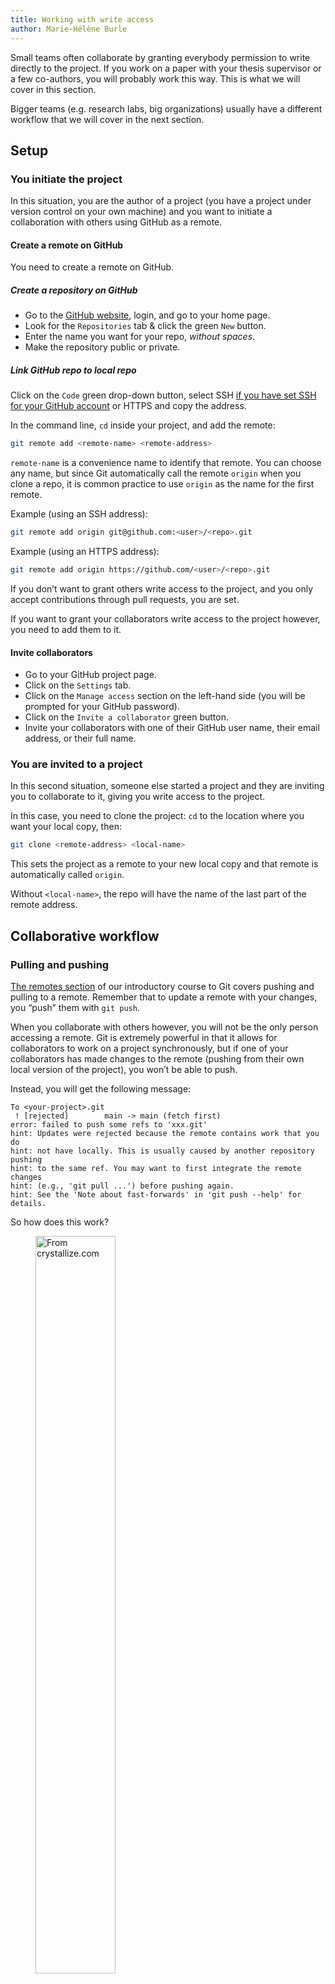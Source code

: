 ```yaml
---
title: Working with write access
author: Marie-Hélène Burle
---
```


:::{.def}

Small teams often collaborate by granting everybody permission to write directly to the project. If you work on a paper with your thesis supervisor or a few co-authors, you will probably work this way. This is what we will cover in this section.

Bigger teams (e.g. research labs, big organizations) usually have a different workflow that we will cover in the next section.

:::

## Setup

### You initiate the project

In this situation, you are the author of a project (you have a project under version control on your own machine) and you want to initiate a collaboration with others using GitHub as a remote.

#### Create a remote on GitHub

You need to create a remote on GitHub.

##### Create a repository on GitHub

- Go to the [GitHub website](https://github.com), login, and go to your home page.
- Look for the `Repositories` tab & click the green `New` button.
- Enter the name you want for your repo, *without spaces*.
- Make the repository public or private.

##### Link GitHub repo to local repo

Click on the `Code` green drop-down button, select SSH [if you have set SSH for your GitHub account](https://docs.github.com/en/free-pro-team@latest/github/authenticating-to-github/connecting-to-github-with-ssh) or HTTPS and copy the address.

In the command line, `cd` inside your project, and add the remote:

```.bash
git remote add <remote-name> <remote-address>
```

`remote-name` is a convenience name to identify that remote. You can choose any name, but since Git automatically call the remote `origin` when you clone a repo, it is common practice to use `origin` as the name for the first remote.

:::{.example}

Example (using an SSH address):

:::

```.bash
git remote add origin git@github.com:<user>/<repo>.git
```

:::{.example}

Example (using an HTTPS address):

:::

```.bash
git remote add origin https://github.com/<user>/<repo>.git
```

If you don't want to grant others write access to the project, and you only accept contributions through pull requests, you are set.

If you want to grant your collaborators write access to the project however, you need to add them to it.

#### Invite collaborators

- Go to your GitHub project page.
- Click on the `Settings` tab.
- Click on the `Manage access` section on the left-hand side (you will be prompted for your GitHub password).
- Click on the `Invite a collaborator` green button.
- Invite your collaborators with one of their GitHub user name, their email address, or their full name.

### You are invited to a project

In this second situation, someone else started a project and they are inviting you to collaborate to it, giving you write access to the project.

In this case, you need to clone the project: `cd` to the location where you want your local copy, then:

```.bash
git clone <remote-address> <local-name>
```

This sets the project as a remote to your new local copy and that remote is automatically called `origin`.

Without `<local-name>`, the repo will have the name of the last part of the remote address.

## Collaborative workflow

### Pulling and pushing

[The remotes section](intro_remotes) of our introductory course to Git covers pushing and pulling to a remote. Remember that to update a remote with your changes, you "push" them with `git push`.

When you collaborate with others however, you will not be the only person accessing a remote. Git is extremely powerful in that it allows for collaborators to work on a project synchronously, but if one of your collaborators has made changes to the remote (pushing from their own local version of the project), you won't be able to push.

Instead, you will get the following message:

````
To <your-project>.git
 ! [rejected]        main -> main (fetch first)
error: failed to push some refs to 'xxx.git'
hint: Updates were rejected because the remote contains work that you do
hint: not have locally. This is usually caused by another repository pushing
hint: to the same ref. You may want to first integrate the remote changes
hint: (e.g., 'git pull ...') before pushing again.
hint: See the 'Note about fast-forwards' in 'git push --help' for details.
````

So how does this work?

![From [crystallize.com](https://crystallize.com/comics/no-verify)](img/collab.jpg){width="55%" fig-alt="noshadow"}

You first have to update your local version of the project with their change by running `git pull`.

If there are no conflicts (the same lines of the same files having conflicting versions) Git will automatically merge their changes with yours and now you can push the merged changes back to the remote.

Now... what if there *are* conflicts?

### Resolving conflicts

Git works line by line. As long as your collaborators and you aren't working on the same line(s) of the same file(s) at the same time, there will not be any problem. If however you modified one or more of the same line(s) of the same file(s), Git will not be able to decide which version should be kept.

When you `git pull` their work on your machine, the automatic merging will get interrupted and Git will ask you to resolve the conflict(s) before the merge can resume. It will conveniently tell you which file(s) contain the conflict(s).

There are fancy tools to resolve conflicts, but you can do it in any text editor: simply open the file(s) listed by Git as having conflicts and look for the following markers:

````
<<<<<<< HEAD
This is your version.
=======
This is the alternative version of the same section of the file.
>>>>>>> alternative version
````

These markers are added by Git to signal the areas of conflict. It is up to you to choose between the two versions (or create a third one) and remove the conflict markers. After that, you can stage the file(s) which contained the conflicts to finish the merge (and then you can commit).
